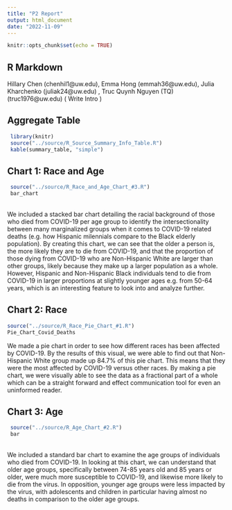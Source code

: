 ```yaml
---
title: "P2 Report"
output: html_document
date: "2022-11-09"
---
```


```r
knitr::opts_chunk$set(echo = TRUE)
```

## R Markdown
Hillary Chen (chenhil1@uw.edu), Emma Hong (emmah36@uw.edu), Julia Kharchenko (juliak24@uw.edu) , Truc Quynh Nguyen (TQ) (truc1976@uw.edu) 
( Write Intro )

## Aggregate Table
```r
 library(knitr)
 source("../source/R_Source_Summary_Info_Table.R")
 kable(summary_table, "simple")
``` 

## Chart 1: Race and Age
```r
 source("../source/R_Race_and_Age_Chart_#3.R")
 bar_chart
``` 
<br/>
We included a stacked bar chart detailing the racial background of those who died from COVID-19 per age group to identify the intersectionality between many marginalized groups when it comes to COVID-19 related deaths (e.g. how Hispanic milennials compare to the Black elderly population). By creating this chart, we can see that the older a person is, the more likely they are to die from COVID-19, and that the proportion of those dying from COVID-19 who are Non-Hispanic White are larger than other groups, likely because they make up a larger population as a whole. However, Hispanic and Non-Hispanic Black individuals tend to die from COVID-19 in larger proportions at slightly younger ages e.g. from 50-64 years, which is an interesting feature to look into and analyze further.

## Chart 2: Race
```r
source("../source/R_Race_Pie_Chart_#1.R")
Pie_Chart_Covid_Deaths
```
We made a pie chart in order to see how different races has been affected by COVID-19. By the results of this visual, we were able to find out that Non-Hispanic White group made up 84.7% of this pie chart. This means that they were the most affected by COVID-19 versus other races. By making a pie chart, we were visually able to see the data as a fractional part of a whole which can be a straight forward and effect communication tool for even an uninformed reader. 

## Chart 3: Age
```r
 source("../source/R_Age_Chart_#2.R")
 bar
```
<br/>
We included a standard bar chart to examine the age groups of individuals who died from COVID-19. In looking at this chart, we can understand that older age groups, specifically between 74-85 years old and 85 years or older, were much more susceptible to COVID-19, and likewise more likely to die from the virus. In opposition, younger age groups were less impacted by the virus, with adolescents and children in particular having almost no deaths in comparison to the older age groups.